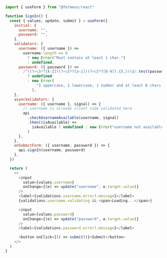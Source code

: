 ```js showLineNumbers
import { useForm } from "@formeus/react"

function SignIn() {
  const { values, update, submit } = useForm({
    initial: {
      username: "",
      password: "",
    },
    validators: {
      username: ({ username }) =>
        username.length == 0
          ? new Error("Must contain at least 1 char.")
          : undefined,
      password: ({ password }) =>
        /^((?=\S*?[A-Z])(?=\S*?[a-z])(?=\S*?[0-9]).{5,})\S/.test(password)
          ? undefined
          : new Error(
              "1 uppercase, 1 lowercase, 1 number and at least 6 chars."
            ),
    },
    asyncValidators: {
      username: ({ username }, signal) => {
        // username is already client side validated here
        api
          .checkUsernameAvailable(username, signal)
          .then((isAvailable) =>
            isAvailable ? undefined : new Error("username not available")
          )
      },
    },
    onSubmitForm: ({ username, password }) => {
      api.signIn(username, password)
    },
  })

  return (
    <>
      <input
        value={values.username}
        onChange={(e) => update("username", e.target.value)}
      />
      <label>{validations.username.error?.message}</label>
      {validations.username.validating && <span>Loading...</span>}

      <input
        value={values.password}
        onChange={(e) => update("password", e.target.value)}
      />
      <label>{validations.password.error?.message}</label>

      <button onClick={() => submit()}>Submit</button>
    </>
  )
}
```
